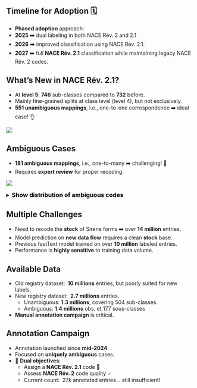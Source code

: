 
## Timeline for Adoption 🗓️

- [**Phased adoption**]{.orange} approach:
- [**2025**]{.orange} ➡️ dual labeling in both NACE Rév. 2 and 2.1
- [**2026**]{.orange} ➡️ improved classification using NACE Rév. 2.1.
- [**2027**]{.orange} ➡️ full [**NACE Rév. 2.1**]{.blue2} classification while maintaining legacy NACE Rév. 2 codes.


## What’s New in NACE Rév. 2.1?

- At [**level 5**]{.orange}: [**746**]{.blue2} sub-classes compared to [**732**]{.blue2} before.
- Mainly fine-grained splits at class level (level 4), but not exclusively.
- [**551 unambiguous mappings**]{.orange}, i.e., one-to-one correspondence ➡️ ideal case! 👌

![](../img/univoques.png){fig-align="center"}


## Ambiguous Cases {.scrollable}

- [**181 ambiguous mappings**]{.orange}, i.e., one-to-many ➡️ challenging! 🚩
- Requires [**expert review**]{.orange} for proper recoding.

![](../img/multivoques.png){fig-align="center"}


<details> 
<summary> 
    <font size=3 color=black><b>Show distribution of ambiguous codes</b></font> 
</summary>

| 1-to-N | # occurence |
| ---   | --- |
| 2 | 109 |
| 3 | 30 |
| 4 | 24 |
| 5 | 6 |
| 6 | 4 |
| 8 | 1 |
| 9 | 2 |
| 21 | 1 |
| 27 | 1 |
| 36 | 1 |
| 38 | 2 |

</details>


## Multiple Challenges

- Need to recode the [**stock**]{.orange}  of Sirene forms ➡️ over [**14 million**]{.orange} entries.
- Model prediction on [**new data flow**]{.orange} requires a clean [**stock**]{.orange} base.
- Previous fastText model trained on over [**10 million**]{.orange} labeled entries.
- Performance is [**highly sensitive**]{.orange} to training data volume.

## Available Data

- Old registry dataset: [**$~10$ millions**]{.blue2}  entries, but poorly suited for new labels.
- New registry dataset: [**$~2.7$ millions**]{.blue2} entries.
    - Unambiguous: [**$1.3$ millions**]{.blue2}, covering 504 sub-classes.
    - Ambiguous: [**$1.4$ millions**]{.blue2} obs. et 177 sous-classes

- [**Manual annotation campaign**]{.orange} is critical.

## Annotation Campaign

- Annotation launched since [**mid-2024**]{.orange}.
- Focused on [**uniquely ambiguous**]{.orange} cases.
- 🎯 [**Dual objectives**]{.orange}:
  - Assign a [**NACE Rév. 2.1**]{.blue2} code 🚀
  - Assess [**NACE Rév. 2**]{.blue2} code quality 🗸
  - 
Current count: $~27k$ annotated entries... still insufficient!